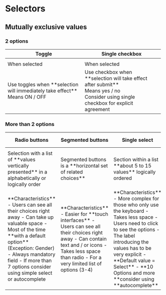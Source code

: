 
<Meta title="Angular Components/Selectors" />
<style>
  {`
  table.table-top-align td, table th {
    vertical-align: top;
  }
   table.table-top-align td svg:last-child {
    margin: auto; /* Or specifically override the conflicting styles */
   }
   table.table-top-align td svg:first-of-type {
    margin: auto; /* Or specifically override the conflicting styles */
   }
  `}
</style>

# Selectors

## Mutually exclusive values

### 2 options

<table class="table-top-align">
  <thead>
    <tr>
      <th>Toggle</th>
      <th>Single checkbox</th>
    </tr>
  </thead>
  <tbody>
    <tr>
      <td>
        <Canvas of={ToggleStory.Default} sourceState="none" />
      </td>
      <td>
        <Canvas of={CheckboxStory.Default} sourceState="none" />
      </td>
    </tr>
    <tr>
      <td>
        When selected
        <Canvas of={ToggleStory.Checked} sourceState="none" />
      </td>
      <td>
        When selected
        <Canvas of={CheckboxStory.Checked} sourceState="none" />
      </td>
    </tr>
    <tr>
      <td>
        Use toggles when **selection will immediately take effect** <br />
        Means ON / OFF
      </td>
      <td>
        Use checkbox when **selection will take effect after submit** <br />
        Means yes / no <br />
        Consider using single checkbox for explicit agreement
      </td>
    </tr>
  </tbody>
</table>

### More than 2 options

<table class="table-top-align">
  <thead>
    <tr>
      <th>Radio buttons</th>
      <th>Segmented buttons</th>
      <th>Single select</th>
      <th>Autocomplete selection</th>
    </tr>
  </thead>
  <tbody>
    <tr>
      <td>
        <Canvas of={RadioStory.Default} sourceState="none" />
      </td>
      <td>
        <Canvas of={SegmentedButtonStory.Default} sourceState="none" />
      </td>
      <td>
        <Canvas of={SelectStory.Default} sourceState="none" />
      </td>
      <td>
        <Canvas of={AutocompleteStory.Default} sourceState="none" />
      </td>
    </tr>
    <tr>
      <td>Selection with a list of **values vertically presented** in a alphabetically or logically order</td>
      <td>Segmented buttons is a **horizontal set of related choices**</td>
      <td>Section within a list **about 5 to 15 values** logically ordered</td>
      <td>Selection within very long list of values</td>
    </tr>
    <tr>
      <td>
        **Characteristics** - Users can see all their choices right away - Can take up valuable space - Most of the time
        **with a default option** (Exception: Gender) - Always mandatory field - If more than 7 options consider using
        simple select or autocomplete
      </td>
      <td>
        **Characteristics** - Easier for **touch interfaces** - Users can see all their choices right away - Can contain
        text and / or icons - Takes less space than radio - For a very limited list of options (3-4)
      </td>
      <td>
        **Characteristics** - More complex for those who only use the keyboard - Takes less space - Users need to click
        to see the options - The label introducing the values has to be very explicit - **Default value = Select** -
        **10 Options and more **consider using **autocomplete**
      </td>
      <td>
        **Characteristics** - Autocomplete speeds up from completion by **filtering out the list while typing** - works
        well when the **user is familiar with the context** (e.g. list of cities or countries works well for everyone, a
        list of body areas works fine for caregivers)
      </td>
    </tr>
  </tbody>
</table>
